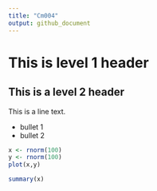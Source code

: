 ```yaml
---
title: "Cm004"
output: github_document
---
```


# This is level 1 header
## This is a level 2 header
This is a line text.

- bullet 1
- bullet 2

```r
x <- rnorm(100)
y <- rnorm(100)
plot(x,y)
```
```r
summary(x)
```


